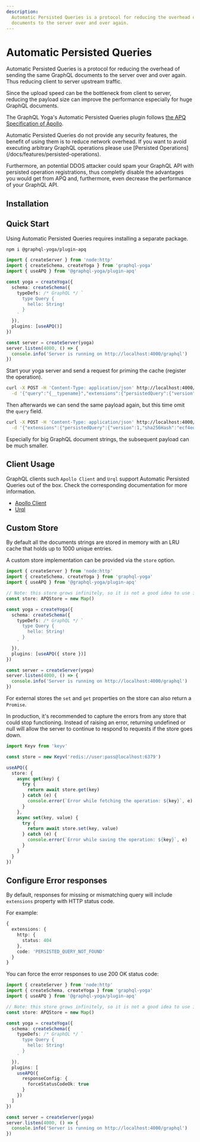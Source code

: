 ```yaml
---
description:
  Automatic Persisted Queries is a protocol for reducing the overhead of sending the same GraphQL
  documents to the server over and over again.
---
```



# Automatic Persisted Queries

Automatic Persisted Queries is a protocol for reducing the overhead of sending the same GraphQL
documents to the server over and over again. Thus reducing client to server upstream traffic.

Since the upload speed can be the bottleneck from client to server, reducing the payload size can
improve the performance especially for huge GraphQL documents.

The GraphQL Yoga's Automatic Persisted Queries plugin follows
[the APQ Specification of Apollo](https://github.com/apollographql/apollo-link-persisted-queries#apollo-engine).

<Callout>
  Automatic Persisted Queries do not provide any security features, the benefit
  of using them is to reduce network overhead. If you want to avoid executing
  arbitrary GraphQL operations please use [Persisted
  Operations](/docs/features/persisted-operations).

Furthermore, an potential DDOS attacker could spam your GraphQL API with persisted operation
registrations, thus completly disable the advantages you would get from APQ and, furthermore, even
decrease the performance of your GraphQL API.

</Callout>

## Installation

## Quick Start

Using Automatic Persisted Queries requires installing a separate package.

```sh npm2yarn
npm i @graphql-yoga/plugin-apq
```

```ts filename="Automatic Persisted Queries Yoga setup" {3, 13}
import { createServer } from 'node:http'
import { createSchema, createYoga } from 'graphql-yoga'
import { useAPQ } from '@graphql-yoga/plugin-apq'

const yoga = createYoga({
  schema: createSchema({
    typeDefs: /* GraphQL */ `
      type Query {
        hello: String!
      }
    `
  }),
  plugins: [useAPQ()]
})

const server = createServer(yoga)
server.listen(4000, () => {
  console.info('Server is running on http://localhost:4000/graphql')
})
```

Start your yoga server and send a request for priming the cache (register the operation).

```bash filename="Execute GraphQL Operation to prime the cache"
curl -X POST -H 'Content-Type: application/json' http://localhost:4000/graphql \
  -d '{"query":"{__typename}","extensions":{"persistedQuery":{"version":1,"sha256Hash":"ecf4edb46db40b5132295c0291d62fb65d6759a9eedfa4d5d612dd5ec54a6b38"}}}'
```

Then afterwards we can send the same payload again, but this time omit the `query` field.

```bash filename="Execute GraphQL Operation without query payload"
curl -X POST -H 'Content-Type: application/json' http://localhost:4000/graphql \
  -d '{"extensions":{"persistedQuery":{"version":1,"sha256Hash":"ecf4edb46db40b5132295c0291d62fb65d6759a9eedfa4d5d612dd5ec54a6b38"}}}'
```

Especially for big GraphQL document strings, the subsequent payload can be much smaller.

## Client Usage

GraphQL clients such `Apollo Client` and `Urql` support Automatic Persisted Queries out of the box.
Check the corresponding documentation for more information.

- [Apollo Client](https://www.apollographql.com/docs/apollo-server/performance/apq/#step-2-enable-automatic-persisted-queries)
- [Urql](https://formidable.com/open-source/urql/docs/advanced/persistence-and-uploads/)

## Custom Store

By default all the documents strings are stored in memory with an LRU cache that holds up to 1000
unique entries.

A custom store implementation can be provided via the `store` option.

```ts filename="Automatic Persisted Operations with a custom store" {16}
import { createServer } from 'node:http'
import { createSchema, createYoga } from 'graphql-yoga'
import { useAPQ } from '@graphql-yoga/plugin-apq'

// Note: this store grows infinitely, so it is not a good idea to use it in production.
const store: APQStore = new Map()

const yoga = createYoga({
  schema: createSchema({
    typeDefs: /* GraphQL */ `
      type Query {
        hello: String!
      }
    `
  }),
  plugins: [useAPQ({ store })]
})

const server = createServer(yoga)
server.listen(4000, () => {
  console.info('Server is running on http://localhost:4000/graphql')
})
```

For external stores the `set` and `get` properties on the store can also return a `Promise`.

<Callout>
  In production, it's recommended to capture the errors from any store that could stop functioning.
  Instead of raising an error, returning undefined or null will allow the server to continue to
  respond to requests if the store goes down.

```ts filename="Automatic Persisted Operations with a redis store" {16}
import Keyv from 'keyv'

const store = new Keyv('redis://user:pass@localhost:6379')

useAPQ({
  store: {
    async get(key) {
      try {
        return await store.get(key)
      } catch (e) {
        console.error(`Error while fetching the operation: ${key}`, e)
      }
    },
    async set(key, value) {
      try {
        return await store.set(key, value)
      } catch (e) {
        console.error(`Error while saving the operation: ${key}`, e)
      }
    }
  }
})
```

</Callout>

## Configure Error responses

By default, responses for missing or mismatching query will include `extensions` property with HTTP
status code.

For example:

```ts {4}
{
  extensions: {
    http: {
      status: 404
    },
    code: 'PERSISTED_QUERY_NOT_FOUND'
  }
}
```

You can force the error responses to use 200 OK status code:

```ts filename="Automatic Persisted Operations with a custom store" {18-20}
import { createServer } from 'node:http'
import { createSchema, createYoga } from 'graphql-yoga'
import { useAPQ } from '@graphql-yoga/plugin-apq'

// Note: this store grows infinitely, so it is not a good idea to use it in production.
const store: APQStore = new Map()

const yoga = createYoga({
  schema: createSchema({
    typeDefs: /* GraphQL */ `
      type Query {
        hello: String!
      }
    `
  }),
  plugins: [
    useAPQ({
      responseConfig: {
        forceStatusCodeOk: true
      }
    })
  ]
})

const server = createServer(yoga)
server.listen(4000, () => {
  console.info('Server is running on http://localhost:4000/graphql')
})
```
